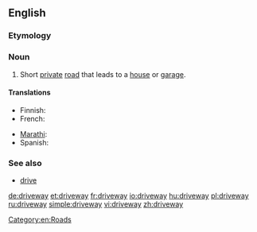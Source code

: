 ==English==

===Etymology===
{{compound|drive|way}}

===Noun===
{{wikipedia}}
{{en-noun}}

# {{US}} Short [[private]] [[road]] that leads to a [[house]] or [[garage]].

====Translations====
{{trans-top|short private road}}
* Finnish: {{t-|fi|ajotie}}
* French: {{t+|fr|allée}}
{{trans-mid}}
* [[Marathi]]: {{t-|mr|rasta|xs=Marathi}}
* Spanish: {{t+|es|calzada}}
{{trans-bottom}}

===See also===
* [[drive]] {{British}}

[[Category:en:Roads]]

[[de:driveway]]
[[et:driveway]]
[[fr:driveway]]
[[io:driveway]]
[[hu:driveway]]
[[pl:driveway]]
[[ru:driveway]]
[[simple:driveway]]
[[vi:driveway]]
[[zh:driveway]]
